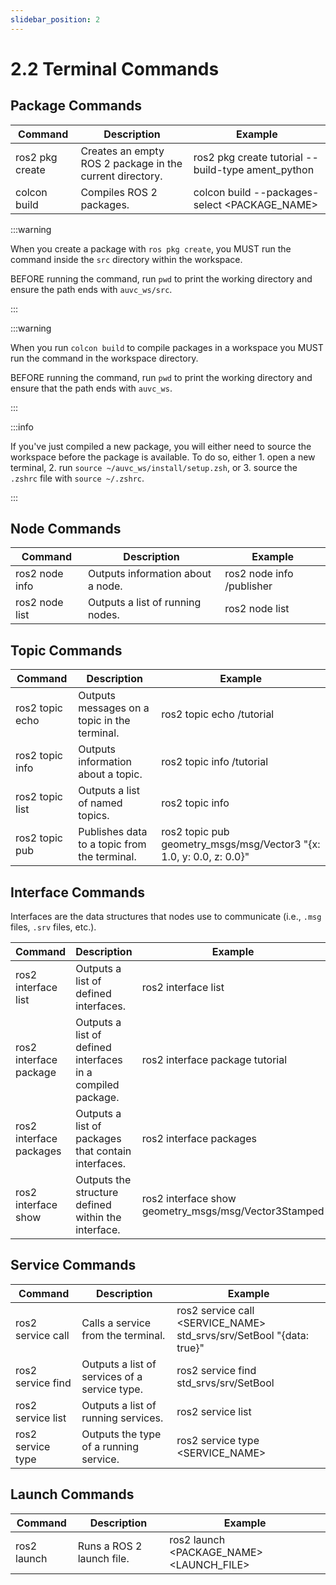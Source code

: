 ```yaml
---
slidebar_position: 2
---
```


# 2.2 Terminal Commands

## Package Commands

| Command | Description | Example |
| ------- | ----------- | ------- |
| ros2 pkg create | Creates an empty ROS 2 package in the current directory. | ros2 pkg create tutorial --build-type ament_python |
| colcon build  | Compiles ROS 2 packages. | colcon build --packages-select \<PACKAGE_NAME\> |

:::warning

When you create a package with `ros pkg create`, you MUST run the command inside the `src` directory within the workspace.

BEFORE running the command, run `pwd` to print the working directory and ensure the path ends with `auvc_ws/src`.

:::

:::warning

When you run `colcon build` to compile packages in a workspace you MUST run the command in the workspace directory.

BEFORE running the command, run `pwd` to print the working directory and ensure that the path ends with `auvc_ws`.

:::

:::info

If you've just compiled a new package, you will either need to source the workspace before the package is available. To do so, either 1. open a new terminal, 2. run `source ~/auvc_ws/install/setup.zsh`, or 3. source the `.zshrc` file with `source ~/.zshrc`.

:::

## Node Commands

| Command | Description | Example |
| ------- | ----------- | ------- |
| ros2 node info | Outputs information about a node. | ros2 node info /publisher |
| ros2 node list | Outputs a list of running nodes. | ros2 node list |

## Topic Commands

| Command | Description | Example |
| ------- | ----------- | ------- |
| ros2 topic echo | Outputs messages on a topic in the terminal. | ros2 topic echo /tutorial |
| ros2 topic info | Outputs information about a topic. | ros2 topic info /tutorial |
| ros2 topic list | Outputs a list of named topics. | ros2 topic info |
| ros2 topic pub | Publishes data to a topic from the terminal. | ros2 topic pub geometry_msgs/msg/Vector3 "\{x: 1.0, y: 0.0, z: 0.0\}" |

## Interface Commands

Interfaces are the data structures that nodes use to communicate \(i.e., `.msg` files, `.srv` files, etc.\). 

| Command | Description | Example |
| ------- | ----------- | ------- |
| ros2 interface list | Outputs a list of defined interfaces. | ros2 interface list |
| ros2 interface package | Outputs a list of defined interfaces in a compiled package. | ros2 interface package tutorial |
| ros2 interface packages | Outputs a list of packages that contain interfaces. | ros2 interface packages |
| ros2 interface show | Outputs the structure defined within the interface. | ros2 interface show geometry_msgs/msg/Vector3Stamped |

## Service Commands

| Command | Description | Example |
| ------- | ----------- | ------- |
| ros2 service call | Calls a service from the terminal. | ros2 service call \<SERVICE_NAME\> std_srvs/srv/SetBool "\{data: true}" |
| ros2 service find | Outputs a list of services of a service type. | ros2 service find std_srvs/srv/SetBool |
| ros2 service list | Outputs a list of running services. | ros2 service list |
| ros2 service type | Outputs the type of a running service. | ros2 service type \<SERVICE_NAME\> |

## Launch Commands

| Command | Description | Example |
| ------- | ----------- | ------- |
| ros2 launch | Runs a ROS 2 launch file. | ros2 launch \<PACKAGE_NAME\> \<LAUNCH_FILE\> |
